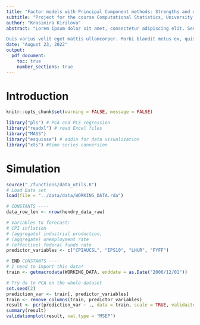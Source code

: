```yaml
---
title: "Factor models with Principal Component methods: Strengths and weaknesses"
subtitle: "Project for the course Computational Statistics, University of Bonn 2022"
author: "Krasimira Kirilova"
abstract: "Lorem ipsum dolor sit amet, consectetur adipiscing elit. Sed molestie ante risus, in scelerisque arcu iaculis at. Ut nec felis enim. Cras et risus a tellus semper condimentum blandit at tortor. Proin sodales metus ac imperdiet vulputate. Donec non volutpat felis, eu consequat est. Nulla mi tortor, consequat nec pulvinar et, mattis et nisi. Nunc mollis fermentum erat, id volutpat nisi euismod quis.

Duis varius velit eget mattis ullamcorper. Morbi blandit metus ex, quis maximus ipsum elementum non. Mauris pharetra arcu vel pellentesque pulvinar. Vestibulum ante ipsum primis in faucibus orci luctus et ultrices posuere cubilia curae; Mauris laoreet auctor arcu et faucibus. In lacinia maximus enim, in iaculis eros euismod id. Ut ac auctor augue. In hac habitasse platea dictumst. Praesent et nisi nulla. Aliquam ultrices interdum molestie. Nam viverra nisi quis aliquam fringilla. Fusce tincidunt eros quis elementum tristique."
date: "August 23, 2022"
output: 
  pdf_document:
    toc: true
    number_sections: true
---
```


# Introduction
```r
knitr::opts_chunk$set(warning = FALSE, message = FALSE) 
```

```r
library("pls") # PCA and PLS regression
library("readxl") # read Excel files
library("MASS")
library("esquisse") # addin for data visualization
library("xts") #time series conversion
```
# Simulation
```r
source("./functions/data_utils.R")
# Load Data set
load(file = "../data/data/WORKING_DATA.rda")

# CONSTANTS ----
data_row_len <- nrow(hendry_data_raw)

# Variables to forecast:
# CPI inflation
# (aggregate) industrial production, 
# (aggregate) unemployment rate
# (effective) federal funds rate
predictor_variables <- c("CPIAUCSL", "IPS10", "LHUR", "FYFF")

# END CONSTANTS ----
# I need to import this data!
train <- getmacrodata(WORKING_DATA, enddate = as.Date("2006/12/01"))

# Try do to PCA on the whole dataset
set.seed(2)
prediction_var <- train[, predictor_variables]
train <- remove_columns(train, predictor_variables)
result <- pcr(prediction_var ~ ., data = train, scale = TRUE, validaiton = CV)
summary(result)
validationplot(result, val.type = "MSEP")

```